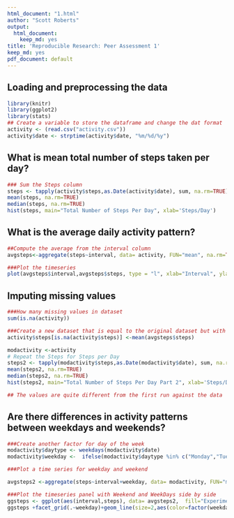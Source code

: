```yaml
---
html_document: "1.html"
author: "Scott Roberts"
output: 
  html_document: 
    keep_md: yes
title: 'Reproducible Research: Peer Assessment 1'
keep_md: yes
pdf_document: default
---
```


## Loading and preprocessing the data
```r
library(knitr)
library(ggplot2)
library(stats)
## Create a variable to store the dataframe and change the dat format
activity <- (read.csv("activity.csv"))
activity$date <- strptime(activity$date, "%m/%d/%y")

```

## What is mean total number of steps taken per day?
```r
### Sum the Steps column
steps <- tapply(activity$steps,as.Date(activity$date), sum, na.rm=TRUE)
mean(steps, na.rm=TRUE)
median(steps, na.rm=TRUE)
hist(steps, main="Total Number of Steps Per Day", xlab='Steps/Day')
```

## What is the average daily activity pattern?
```r
##Compute the average from the interval column
avgsteps<-aggregate(steps~interval, data= activity, FUN="mean", na.rm=TRUE)

###Plot the timeseries
plot(avgsteps$interval,avgsteps$steps, type = "l", xlab="Interval", ylab="Average Steps")
```
## Imputing missing values

```r
###How many missing values in dataset
sum(is.na(activity))

###Create a new dataset that is equal to the original dataset but with the missing data using average steps
activity$steps[is.na(activity$steps)] <-mean(avgsteps$steps)

modactivity <-activity
# Repeat the Steps for Steps per Day
steps2 <- tapply(modactivity$steps,as.Date(modactivity$date), sum, na.rm=TRUE)
mean(steps2, na.rm=TRUE)
median(steps2, na.rm=TRUE)
hist(steps2, main="Total Number of Steps Per Day Part 2", xlab='Steps/Day')

## The values are quite different from the first run against the data
```

## Are there differences in activity patterns between weekdays and weekends?
```r
###Create another factor for day of the week
modactivity$daytype <- weekdays(modactivity$date)
modactivity$weekday <-  ifelse(modactivity$daytype %in% c("Monday","Tuesday","Wednesday","Thursday","Friday"),1,0)

###Plot a time series for weekday and weekend

avgsteps2 <-aggregate(steps~interval+weekday, data= modactivity, FUN="mean", na.rm=TRUE)

###Plot the timeseries panel with Weekend and WeekDays side by side
ggsteps <- ggplot(aes(interval,steps), data= avgsteps2,  fill="Experimental Condition")
ggsteps +facet_grid(.~weekday)+geom_line(size=2,aes(color=factor(weekday))) + labs(x="Intervals",y="Average Steps")+ scale_colour_hue(name = "Day Type", labels=c("Weekend","Weekday"))

```
